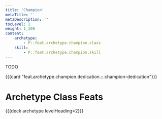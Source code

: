 ```yaml
---
title: 'Champion'
metaTitle: ''
metaDescription: ''
tocLevel: 2
weight: 1_300
content:
    archetype:
        - P::feat.archetype.champion.class
    skill:
        - P::feat.archetype.champion.skill
---
```


TODO

{{{card "feat.archetype.champion.dedication.::.champion-dedication"}}}

# Archetype Class Feats

{{{deck archetype levelHeading=2}}}
